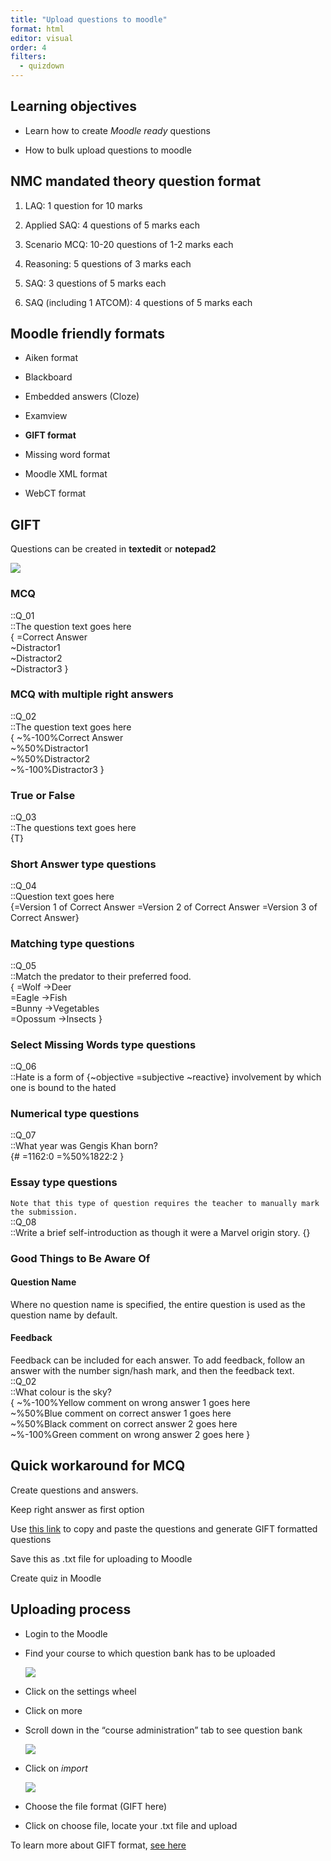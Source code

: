 ```yaml
---
title: "Upload questions to moodle"
format: html
editor: visual
order: 4
filters:
  - quizdown
---
```


::: callout-note
## Learning objectives

-   Learn how to create *Moodle ready* questions

-   How to bulk upload questions to moodle
:::

## NMC mandated theory question format

1.  LAQ: 1 question for 10 marks

2.  Applied SAQ: 4 questions of 5 marks each

3.  Scenario MCQ: 10-20 questions of 1-2 marks each

4.  Reasoning: 5 questions of 3 marks each

5.  SAQ: 3 questions of 5 marks each

6.  SAQ (including 1 ATCOM): 4 questions of 5 marks each

## Moodle friendly formats

-   Aiken format

-   Blackboard

-   Embedded answers (Cloze)

-   Examview

-   **GIFT format**

-   Missing word format

-   Moodle XML format

-   WebCT format

## GIFT

Questions can be created in **textedit** or **notepad2**

![](images/clipboard-2005669907.png)

### MCQ

::Q_01\
::The question text goes here\
{ =Correct Answer\
\~Distractor1\
\~Distractor2\
\~Distractor3 }

### MCQ with multiple right answers

::Q_02\
::The question text goes here\
{ \~%-100%Correct Answer\
\~%50%Distractor1\
\~%50%Distractor2\
\~%-100%Distractor3 }

### True or False

::Q_03\
::The questions text goes here\
{T}

### Short Answer type questions

::Q_04\
::Question text goes here\
{=Version 1 of Correct Answer =Version 2 of Correct Answer =Version 3 of Correct Answer}

### Matching type questions

::Q_05\
::Match the predator to their preferred food.\
{ =Wolf -\>Deer\
=Eagle -\>Fish\
=Bunny -\>Vegetables\
=Opossum -\>Insects }

### Select Missing Words type questions

::Q_06\
::Hate is a form of {\~objective =subjective \~reactive} involvement by which one is bound to the hated

### Numerical type questions

::Q_07\
::What year was Gengis Khan born?\
{# =1162:0 =%50%1822:2 }

### Essay type questions

`Note that this type of question requires the teacher to manually mark the submission.`\
::Q_08\
::Write a brief self-introduction as though it were a Marvel origin story. {}

### Good Things to Be Aware Of

#### Question Name

Where no question name is specified, the entire question is used as the question name by default.

#### Feedback

Feedback can be included for each answer. To add feedback, follow an answer with the number sign/hash mark, and then the feedback text.\
::Q_02\
::What colour is the sky?\
{ \~%-100%Yellow comment on wrong answer 1 goes here\
\~%50%Blue comment on correct answer 1 goes here\
\~%50%Black comment on correct answer 2 goes here\
\~%-100%Green comment on wrong answer 2 goes here }

## Quick workaround for MCQ

Create questions and answers.

Keep right answer as first option

Use [this link](http://a4esl.org/c/qw.html) to copy and paste the questions and generate GIFT formatted questions

Save this as .txt file for uploading to Moodle

Create quiz in Moodle

## Uploading process

-   Login to the Moodle

-   Find your course to which question bank has to be uploaded

    ![](images/clipboard-3564447358.png)

-   Click on the settings wheel

-   Click on more

-   Scroll down in the "course administration" tab to see question bank

    ![](images/clipboard-950335225.png)

-   Click on *import*

    ![](images/clipboard-122946627.png)

-   Choose the file format (GIFT here)

-   Click on choose file, locate your .txt file and upload

To learn more about GIFT format, [see here](https://docs.moodle.org/39/en/GIFT_format)
